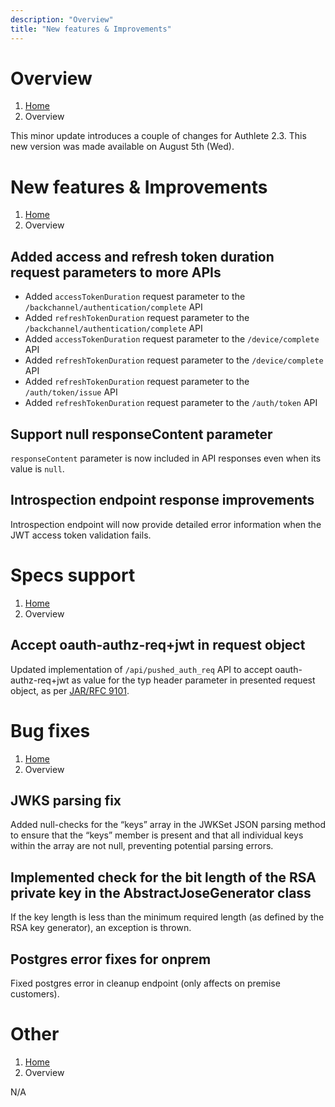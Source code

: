 ```yaml
---
description: "Overview"
title: "New features & Improvements"
---
```




# Overview
1. [Home](https://www.authlete.com/)
3. Overview

This minor update introduces a couple of changes for Authlete 2.3.
This new version was made available on August 5th (Wed).

# New features & Improvements
1. [Home](https://www.authlete.com/)
3. Overview

## Added access and refresh token duration request parameters to more APIs

- Added `accessTokenDuration` request parameter to the `/backchannel/authentication/complete` API
- Added `refreshTokenDuration` request parameter to the `/backchannel/authentication/complete` API
- Added `accessTokenDuration` request parameter to the `/device/complete` API
- Added `refreshTokenDuration` request parameter to the `/device/complete` API
- Added `refreshTokenDuration` request parameter to the `/auth/token/issue` API
- Added `refreshTokenDuration` request parameter to the `/auth/token` API

## Support null responseContent parameter

`responseContent` parameter is now included in API responses even when its value is `null`.

## Introspection endpoint response improvements

Introspection endpoint will now provide detailed error information when the JWT access token validation fails.

# Specs support
1. [Home](https://www.authlete.com/)
3. Overview

## Accept oauth-authz-req+jwt in request object

Updated implementation of `/api/pushed_auth_req` API to accept oauth-authz-req+jwt as value for the typ header parameter in presented request object, as per [JAR/RFC 9101](https://datatracker.ietf.org/doc/rfc9101/).

# Bug fixes
1. [Home](https://www.authlete.com/)
3. Overview

## JWKS parsing fix

Added null-checks for the “keys” array in the JWKSet JSON parsing method to ensure that the “keys” member is present and that all individual keys within the array are not null, preventing potential parsing errors.

## Implemented check for the bit length of the RSA private key in the AbstractJoseGenerator class

If the key length is less than the minimum required length (as defined by the RSA key generator), an exception is thrown.

## Postgres error fixes for onprem

Fixed postgres error in cleanup endpoint (only affects on premise customers).

# Other
1. [Home](https://www.authlete.com/)
3. Overview

N/A
